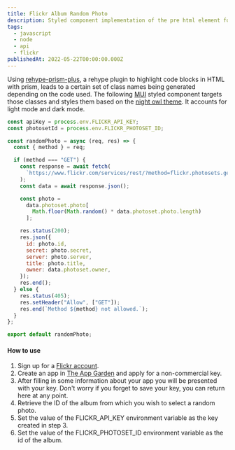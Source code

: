 ```yaml
---
title: Flickr Album Random Photo
description: Styled component implementation of the pre html element for MDX using the night owl theme
tags:
  - javascript
  - node
  - api
  - flickr
publishedAt: 2022-05-22T00:00:00.000Z
---
```


Using [rehype-prism-plus](https://github.com/timlrx/rehype-prism-plus), a rehype plugin to highlight code blocks in HTML with prism, leads to a certain set of class names being generated depending on the code used. The following [MUI](https://mui.com/) styled component targets those classes and styles them based on the [night owl theme](https://marketplace.visualstudio.com/items?itemName=sdras.night-owl&WT.mc_id=twitter-social-sdras). It accounts for light mode and dark mode.

```js
const apiKey = process.env.FLICKR_API_KEY;
const photosetId = process.env.FLICKR_PHOTOSET_ID;

const randomPhoto = async (req, res) => {
  const { method } = req;

  if (method === "GET") {
    const response = await fetch(
      `https://www.flickr.com/services/rest/?method=flickr.photosets.getPhotos&api_key=${apiKey}&photoset_id=${photosetId}&format=json&nojsoncallback=1`
    );
    const data = await response.json();

    const photo =
      data.photoset.photo[
        Math.floor(Math.random() * data.photoset.photo.length)
      ];

    res.status(200);
    res.json({
      id: photo.id,
      secret: photo.secret,
      server: photo.server,
      title: photo.title,
      owner: data.photoset.owner,
    });
    res.end();
  } else {
    res.status(405);
    res.setHeader("Allow", ["GET"]);
    res.end(`Method ${method} not allowed.`);
  }
};

export default randomPhoto;
```

#### How to use

1. Sign up for a [Flickr account](https://identity.flickr.com/sign-up).
2. Create an app in [The App Garden](https://www.flickr.com/services/apps/create/apply/) and apply for a non-commercial key.
3. After filling in some information about your app you will be presented with your key. Don't worry if you forget to save your key, you can return here at any point.
4. Retrieve the ID of the album from which you wish to select a random photo.
5. Set the value of the FLICKR_API_KEY environment variable as the key created in step 3.
6. Set the value of the FLICKR_PHOTOSET_ID environment variable as the id of the album.